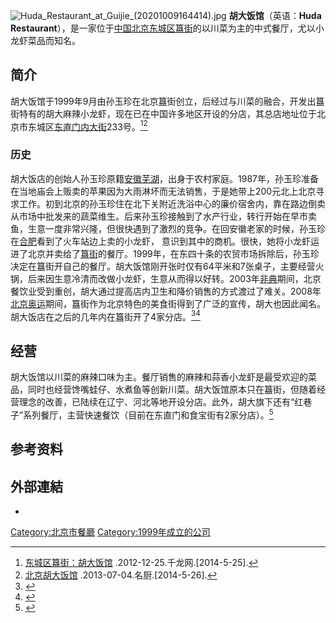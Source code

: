 {{multiple issues|
{{newsrelease|time=2014-05-25T08:21:28+00:00}}
{{primarysources|time=2014-05-25T08:21:28+00:00}}
}}
[[File:Huda_Restaurant_at_Guijie_(20201009164414).jpg|thumb]]
'''胡大饭馆'''（英语：'''Huda Restaurant'''），是一家位于[[中华人民共和国|中国]][[北京|北京]][[东城区_(北京市)|东城区]][[簋街|簋街]]的以川菜为主的中式餐厅，尤以小龙虾菜品而知名。

== 简介 ==
胡大饭馆于1999年9月由孙玉珍在北京簋街创立，后经过与川菜的融合，开发出簋街特有的胡大麻辣小龙虾，现在已在中国许多地区开设的分店，其总店地址位于北京市东城区[[东直门内大街|东直门内大街]]233号。<ref>[http://life.qianlong.com/36311/2012/12/25/4302@8403698.htm 东城区簋街：胡大饭馆] {{webarchive|url=https://web.archive.org/web/20140525213825/http://life.qianlong.com/36311/2012/12/25/4302@8403698.htm |date=2014-05-25 }}.2012-12-25.千龙网.[2014-5-25].</ref><ref>[http://www.greatchef.com.cn/g/shop/view/id/64 北京胡大饭馆] {{webarchive|url=https://web.archive.org/web/20140528005446/http://www.greatchef.com.cn/g/shop/view/id/64 |date=2014-05-28 }}.2013-07-04.名厨.[2014-5-26].</ref>
=== 历史 ===
胡大饭店的创始人孙玉珍原籍[[安徽|安徽]][[芜湖|芜湖]]，出身于农村家庭。1987年，孙玉珍准备在当地庙会上贩卖的苹果因为大雨淋坏而无法销售，于是她带上200元北上北京寻求工作。初到北京的孙玉珍住在北下关附近洗浴中心的廉价宿舍内，靠在路边倒卖从市场中批发来的蔬菜维生。后来孙玉珍接触到了水产行业，转行开始在早市卖鱼，生意一度非常兴隆，但很快遇到了激烈的竞争。在回安徽老家的时候，孙玉珍在[[合肥|合肥]]看到了火车站边上卖的小龙虾， 意识到其中的商机。很快，她将小龙虾运进了北京并卖给了[[簋街|簋街]]的餐厅。1999年，在东四十条的农贸市场拆除后，孙玉珍决定在簋街开自己的餐厅。胡大饭馆刚开张时仅有64平米和7张桌子，主要经营火锅，后来因生意冷清而改做小龙虾，生意从而得以好转。2003年[[非典|非典]]期间，北京餐饮业受到重创，胡大通过提高店内卫生和降价销售的方式渡过了难关。2008年[[2008年夏季奥林匹克运动会|北京奥运]]期间，簋街作为北京特色的美食街得到了广泛的宣传，胡大也因此闻名。胡大饭店在之后的几年内在簋街开了4家分店。<ref>{{cite web |title=胡大孙玉珍：“南虾北运”缔造簋街小龙虾传奇 |url=https://www.longxia.com/info/19885.html |website=小龙虾价格网 |accessdate=2020-06-20 |archive-date=2020-06-22 |archive-url=https://web.archive.org/web/20200622102611/https://www.longxia.com/info/19885.html |dead-url=no }}</ref><ref>{{cite web |title=簋街崛起的女强人：胡大饭馆创始人孙玉珍 |url=https://www.hotbak.net/key/北京簋街胡大老板哪里人.html |website=热备咨询 |accessdate=2020-06-20 |archive-date=2020-06-22 |archive-url=https://web.archive.org/web/20200622013333/https://www.hotbak.net/key/%E5%8C%97%E4%BA%AC%E7%B0%8B%E8%A1%97%E8%83%A1%E5%A4%A7%E8%80%81%E6%9D%BF%E5%93%AA%E9%87%8C%E4%BA%BA.html |dead-url=no }}</ref>

== 经营 ==
胡大饭馆以川菜的麻辣口味为主。餐厅销售的麻辣和蒜香小龙虾是最受欢迎的菜品，同时也经营馋嘴蛙仔、水煮鱼等创新川菜。胡大饭馆原本只在簋街，但随着经营理念的改善，已陆续在辽宁、河北等地开设分店。此外，胡大旗下还有“红巷子”系列餐厅，主营快速餐饮（目前在东直门和食宝街有2家分店）。<ref>{{cite web |title=胡大饭馆：帝都排队神店，演绎簋街20年传奇 |url=http://www.canyin88.com/gaoduanfangtan/2019/0804/74366.html |website=红餐网 |accessdate=2020-06-20 |archive-date=2020-06-21 |archive-url=https://web.archive.org/web/20200621234606/http://www.canyin88.com/gaoduanfangtan/2019/0804/74366.html |dead-url=no }}</ref>

== 参考资料 ==
{{reflist}}

== 外部連結 ==
* {{Sinaweibo|beijinghuda}}

[[Category:北京市餐廳|Category:北京市餐廳]]
[[Category:1999年成立的公司|Category:1999年成立的公司]]